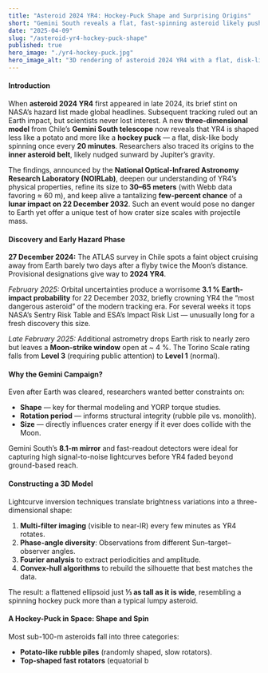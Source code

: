 ```yaml
---
title: "Asteroid 2024 YR4: Hockey-Puck Shape and Surprising Origins"
short: "Gemini South reveals a flat, fast-spinning asteroid likely pushed from the inner belt by Jupiter, and it still carries a slim chance of striking the Moon in 2032."
date: "2025-04-09"
slug: "/asteroid-yr4-hockey-puck-shape"
published: true
hero_image: "./yr4-hockey-puck.jpg"
hero_image_alt: "3D rendering of asteroid 2024 YR4 with a flat, disk-like shape"
---
```


#### Introduction

When **asteroid 2024 YR4** first appeared in late 2024, its brief stint on NASA’s hazard list made global headlines. Subsequent tracking ruled out an Earth impact, but scientists never lost interest. A new **three-dimensional model** from Chile’s **Gemini South telescope** now reveals that YR4 is shaped less like a potato and more like a **hockey puck** — a flat, disk-like body spinning once every **20 minutes**. Researchers also traced its origins to the **inner asteroid belt**, likely nudged sunward by Jupiter’s gravity.

The findings, announced by the **National Optical-Infrared Astronomy Research Laboratory (NOIRLab)**, deepen our understanding of YR4’s physical properties, refine its size to **30–65 meters** (with Webb data favoring ≈ 60 m), and keep alive a tantalizing **few-percent chance** of a **lunar impact on 22 December 2032**. Such an event would pose no danger to Earth yet offer a unique test of how crater size scales with projectile mass.

#### Discovery and Early Hazard Phase

**27 December 2024:** The ATLAS survey in Chile spots a faint object cruising away from Earth barely two days after a flyby twice the Moon’s distance. Provisional designations give way to **2024 YR4**.

_February 2025:_ Orbital uncertainties produce a worrisome **3.1 % Earth-impact probability** for 22 December 2032, briefly crowning YR4 the “most dangerous asteroid” of the modern tracking era. For several weeks it tops NASA’s Sentry Risk Table and ESA’s Impact Risk List — unusually long for a fresh discovery this size.

_Late February 2025:_ Additional astrometry drops Earth risk to nearly zero but leaves a **Moon-strike window** open at ~ 4 %. The Torino Scale rating falls from **Level 3** (requiring public attention) to **Level 1** (normal).

#### Why the Gemini Campaign?

Even after Earth was cleared, researchers wanted better constraints on:

- **Shape** — key for thermal modeling and YORP torque studies.
- **Rotation period** — informs structural integrity (rubble pile vs. monolith).
- **Size** — directly influences crater energy if it ever does collide with the Moon.

Gemini South’s **8.1-m mirror** and fast-readout detectors were ideal for capturing high signal-to-noise lightcurves before YR4 faded beyond ground-based reach.

#### Constructing a 3D Model

Lightcurve inversion techniques translate brightness variations into a three-dimensional shape:

1. **Multi-filter imaging** (visible to near-IR) every few minutes as YR4 rotates.
2. **Phase-angle diversity**: Observations from different Sun–target–observer angles.
3. **Fourier analysis** to extract periodicities and amplitude.
4. **Convex-hull algorithms** to rebuild the silhouette that best matches the data.

The result: a flattened ellipsoid just **⅓ as tall as it is wide**, resembling a spinning hockey puck more than a typical lumpy asteroid.

#### A Hockey-Puck in Space: Shape and Spin

Most sub-100-m asteroids fall into three categories:

- **Potato-like rubble piles** (randomly shaped, slow rotators).
- **Top-shaped fast rotators** (equatorial b
